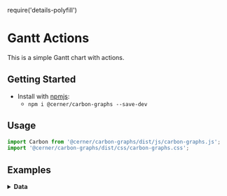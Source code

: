 require('details-polyfill')

# Gantt Actions
This is a simple Gantt chart with actions.

## Getting Started

- Install with [npmjs](https://www.npmjs.com):
  - `npm i @cerner/carbon-graphs --save-dev`

## Usage
```js
import Carbon from '@cerner/carbon-graphs/dist/js/carbon-graphs.js';
import '@cerner/carbon-graphs/dist/css/carbon-graphs.css';
```
## Examples
<GanttChart />

<details>
<summary style={{fontSize: 24 }}>
<b>Data</b>
</summary>

### Graph Config object
<GraphConfig />

### Data object
<DataObject />

### Load Track
<LoadTracks />
</details>
